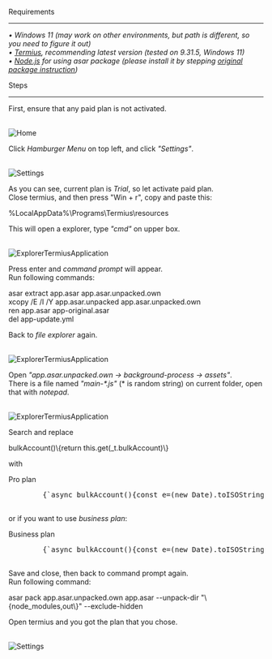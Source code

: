 <p className="text-6xl" style={{ fontVariant: "small-caps" }}>Requirements</p>

<hr style={{ margin: "10px 0", border: "none", borderTop: "1px solid #ffffff" }} />

<em>
 • Windows 11 (may work on other environments, but path is different, so you need to figure it out) <br/>
 • <a href="https://termius.com/download/windows" target="_blank" className="text-blue-600 hover:underline">Termius</a>, recommending latest version (tested on 9.31.5, Windows 11) <br/>
 • <a href="https://nodejs.org/en/" target="_blank" className="text-blue-600 hover:underline">Node.js</a> for using asar package (please install it by stepping <a href="https://www.npmjs.com/package/@electron/asar" target="_blank" className="text-blue-600 hover:underline">original package instruction</a>)
</em>

<p className="text-5xl mt-8" style={{ fontVariant: "small-caps" }}>Steps</p>

<hr style={{ margin: "10px 0", border: "none", borderTop: "1px solid #ffffff" }} />

First, ensure that any paid plan is not activated.

<br/>![Home](pages/TermiusProPlusPlanCracker/english/images/1.png) <br/>

Click <i>Hamburger Menu</i> on top left, and click <i>"Settings"</i>.

<br/>![Settings](pages/TermiusProPlusPlanCracker/english/images/2.png) <br/>

As you can see, current plan is <i>Trial</i>, so let activate paid plan. <br/>
Close termius, and then press "Win + r", copy and paste this:

<div className="block text-center my-4 copyable">
    %LocalAppData%\Programs\Termius\resources
</div>

This will open a explorer, type <i>"cmd"</i> on upper box.

<br/>![ExplorerTermiusApplication](pages/TermiusProPlusPlanCracker/english/images/3.png) <br/>

Press enter and <i>command prompt</i> will appear. <br/>
Run following commands:

<div className="block text-center my-4 copyable">
    asar extract app.asar app.asar.unpacked.own <br/>
    xcopy /E /I /Y app.asar.unpacked app.asar.unpacked.own <br/>
    ren app.asar app-original.asar <br/>
    del app-update.yml <br/>
</div>

Back to <i>file explorer</i> again.

<br/>![ExplorerTermiusApplication](pages/TermiusProPlusPlanCracker/english/images/4.png) <br/>

Open <i>"app.asar.unpacked.own -> background-process -> assets"</i>. <br/>
There is a file named <i>"main-*.js"</i> (\* is random string) on current folder, open that with <i>notepad</i>.

<br/>![ExplorerTermiusApplication](pages/TermiusProPlusPlanCracker/english/images/5.png) <br/>

Search and replace 

<div className="block text-center my-4 copyable">
    bulkAccount()\{return this.get(_t.bulkAccount)\}
</div>

with

<div className="relative border-1 border-white rounded-lg p-5 mt-4 mb-4">
    <span className="absolute -top-3 left-4 bg-black px-2 text-white">
        Pro plan
    </span>
    <pre className="overflow-x-auto whitespace-pre text-white font-mono text-m copyable">
        {`async bulkAccount(){const e=(new Date).toISOString().slice(0,-5);return{account:{authorized_features:{show_trial_section:!1,show_subscription_section:!0,show_github_account_section:!1},pro_mode:!0,need_to_update_subscription:!1,current_period:{from:"2025-09-24T16:10:21",until:"2099-01-01T00:00:00"},plan_type:"Premium",user_type:"Premium",expired_screen_type:null},student:null,trial:null,personal_subscription:{now:e,status:"SUCCESS",platform:"stripe",current_period:{from:"2025-09-24T16:10:21",until:"2099-01-01T00:00:00"},revokable:!0,refunded:!1,cancelable:!0,reactivatable:!1,currency:"usd",created_at:"2025-09-24T16:10:21",updated_at:e,valid_until:"2099-01-01T00:00:00",auto_renew:!0,price:12,verbose_plan_name:"Termius Pro Monthly",plan_type:"SINGLE",is_expired:!1},access_objects:[{period:{start:"2025-09-24T16:10:21",end:"2099-01-01T00:00:00"},title:"Pro"}]}}`}
    </pre>
</div>

or if you want to use <i>business plan</i>:

<div className="relative border-1 border-white rounded-lg p-5 mt-4 mb-4">
    <span className="absolute -top-3 left-4 bg-black px-2 text-white">
        Business plan
    </span>
    <pre className="overflow-x-auto whitespace-pre text-white font-mono text-m copyable">
        {`async bulkAccount(){const e=(new Date).toISOString().slice(0,-5);return{account:{authorized_features:{show_trial_section:!1,show_subscription_section:!0,show_github_account_section:!1},pro_mode:!0,need_to_update_subscription:!1,current_period:{from:"2025-09-24T16:10:21",until:"2099-01-01T00:00:00"},plan_type:"Premium",user_type:"Premium",expired_screen_type:null},student:null,trial:null,personal_subscription:{now:e,status:"SUCCESS",platform:"stripe",current_period:{from:"2025-09-24T16:10:21",until:"2099-01-01T00:00:00"},revokable:!0,refunded:!1,cancelable:!0,reactivatable:!1,currency:"usd",created_at:"2025-09-24T16:10:21",updated_at:e,valid_until:"2099-01-01T00:00:00",auto_renew:!0,price:360,verbose_plan_name:"Termius Business Monthly",plan_type:"TEAM_BUSINESS",is_expired:!1},access_objects:[{period:{start:"2025-09-24T16:10:21",end:"2099-01-01T00:00:00"},title:"Business"}]}}`}
    </pre>
</div>

Save and close, then back to command prompt again. <br/>
Run following command:

<div className="block text-center my-4 copyable">
    asar pack app.asar.unpacked.own app.asar --unpack-dir "\{node_modules,out\}" --exclude-hidden
</div>

Open termius and you got the plan that you chose.

<br/>![Settings](pages/TermiusProPlusPlanCracker/english/images/6.png)
